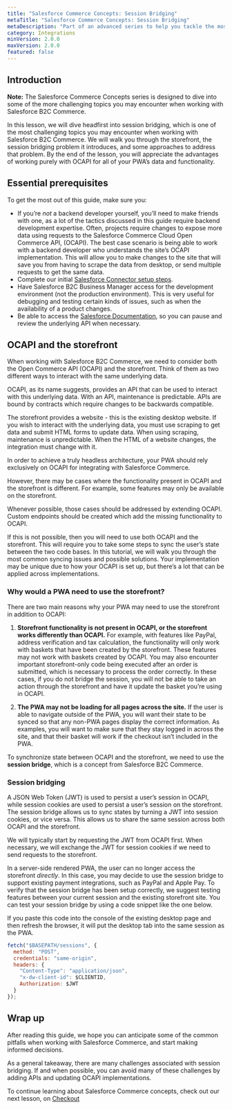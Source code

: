 ```yaml
---
title: "Salesforce Commerce Concepts: Session Bridging"
metaTitle: "Salesforce Commerce Concepts: Session Bridging"
metaDescription: "Part of an advanced series to help you tackle the most challenging topics when integrating Salesforce Commerce with your Mobify app. This lesson teaches a workaround for accessing content slots without introducing security issues."
category: Integrations
minVersion: 2.0.0
maxVersion: 2.0.0
featured: false
---
```


## Introduction

<Callout type="info">

**Note:** The Salesforce Commerce Concepts series is designed to dive into some of the more challenging topics you may encounter when working with Salesforce B2C Commerce.

</Callout>

In this lesson, we will dive headfirst into session bridging, which is one of the most challenging topics you may encounter when working with Salesforce B2C Commerce. We will walk you through the storefront, the session bridging problem it introduces, and some approaches to address that problem. By the end of the lesson, you will appreciate the advantages of working purely with OCAPI for all of your PWA’s data and functionality.

## Essential prerequisites

To get the most out of this guide, make sure you:

- If you’re _not_ a backend developer yourself, you’ll need to make friends with one, as a lot of the tactics discussed in this guide require backend development expertise. Often, projects require changes to expose more data using requests to the Salesforce Commerce Cloud Open Commerce API, (OCAPI). The best case scenario is being able to work with a backend developer who understands the site’s OCAPI implementation. This will allow you to make changes to the site that will save you from having to scrape the data from desktop, or send multiple requests to get the same data.
- Complete our initial [Salesforce Connector setup steps](/how-to-guides/categories/integrations/setting-up-the-salesforce-connector).
- Have Salesforce B2C Business Manager access for the development environment (not the production environment). This is very useful for debugging and testing certain kinds of issues, such as when the availability of a product changes.
- Be able to access the [Salesforce Documentation](https://documentation.b2c.commercecloud.salesforce.com/DOC1/index.jsp), so you can pause and review the underlying API when necessary.

## OCAPI and the storefront

When working with Salesforce B2C Commerce, we need to consider both the Open Commerce API (OCAPI) and the storefront. Think of them as two different ways to interact with the same underlying data.

OCAPI, as its name suggests, provides an API that can be used to interact with this underlying data. With an API, maintenance is predictable. APIs are bound by contracts which require changes to be backwards compatible.

The storefront provides a website - this is the existing desktop website. If you wish to interact with the underlying data, you must use scraping to get data and submit HTML forms to update data. When using scraping, maintenance is unpredictable. When the HTML of a website changes, the integration must change with it.

In order to achieve a truly headless architecture, your PWA should rely exclusively on OCAPI for integrating with Salesforce Commerce.

However, there may be cases where the functionality present in OCAPI and the storefront is different. For example, some features may only be available on the storefront.

Whenever possible, those cases should be addressed by extending OCAPI. Custom endpoints should be created which add the missing functionality to OCAPI.

If this is not possible, then you will need to use both OCAPI and the storefront. This will require you to take some steps to sync the user’s state between the two code bases. In this tutorial, we will walk you through the most common syncing issues and possible solutions. Your implementation may be unique due to how your OCAPI is set up, but there’s a lot that can be applied across implementations.

### Why would a PWA need to use the storefront?

There are two main reasons why your PWA may need to use the storefront in addition to OCAPI:

1. **Storefront functionality is not present in OCAPI, or the storefront works differently than OCAPI.** For example, with features like PayPal, address verification and tax calculation, the functionality will only work with baskets that have been created by the storefront. These features may not work with baskets created by OCAPI. You may also encounter important storefront-only code being executed after an order is submitted, which is necessary to process the order correctly. In these cases, if you do not bridge the session, you will not be able to take an action through the storefront and have it update the basket you’re using in OCAPI.

2. **The PWA may not be loading for all pages across the site.** If the user is able to navigate outside of the PWA, you will want their state to be synced so that any non-PWA pages display the correct information. As examples, you will want to make sure that they stay logged in across the site, and that their basket will work if the checkout isn’t included in the PWA.

To synchronize state between OCAPI and the storefront, we need to use the **session bridge**, which is a concept from Salesforce B2C Commerce.

### Session bridging

A JSON Web Token (JWT) is used to persist a user’s session in OCAPI, while session cookies are used to persist a user’s session on the storefront. The session bridge allows us to sync states by turning a JWT into session cookies, or vice versa. This allows us to share the same session across both OCAPI and the storefront.

We will typically start by requesting the JWT from OCAPI first. When necessary, we will exchange the JWT for session cookies if we need to send requests to the storefront.

In a server-side rendered PWA, the user can no longer access the storefront _directly_. In this case, you may decide to use the session bridge to support existing payment integrations, such as PayPal and Apple Pay. To verify that the session bridge has been setup correctly, we suggest testing features between your current session and the existing storefront site. You can test your session bridge by using a code snippet like the one below.

If you paste this code into the console of the existing desktop page and then refresh the browser, it will put the desktop tab into the same session as the PWA.

```javascript
fetch("$BASEPATH/sessions", {
  method: "POST",
  credentials: "same-origin",
  headers: {
    "Content-Type": "application/json",
    "x-dw-client-id": $CLIENTID,
    Authorization: $JWT
  }
});
```

## Wrap up

After reading this guide, we hope you can anticipate some of the common pitfalls when working with Salesforce Commerce, and start making informed decisions.

As a general takeaway, there are many challenges associated with session bridging. If and when possible, you can avoid many of these challenges by adding APIs and updating OCAPI implementations.

To continue learning about Salesforce Commerce concepts, check out our next lesson, on [Checkout](/how-to-guides/categories/integrations/salesforce-commerce-concepts-checkout)
